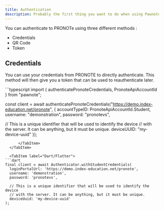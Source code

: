 ```yaml
---
title: Authentication
description: Probably the first thing you want to do when using Pawnote is authenticating to your account, otherwise you won't be able to do much.
---
```



You can authenticate to PRONOTe using three different methods :

- Credentials
- QR Code
- Token

## Credentials

You can use your credentials from PRONOTE to directly authenticate.
This method will then give you a token that can be used to reauthenticate later.

<Tabs>
  <TabItem label="JS/TS">
     <TabItem label="npm">
```typescript
import { authenticatePronoteCredentials, PronoteApiAccountId } from "pawnote";

const client = await authenticatePronoteCredentials("https://demo.index-education.net/pronote", {
  accountTypeID: PronoteApiAccountId.Student,
  username: "demonstration",
  password: "pronotevs",

  // This is a unique identifier that will be used to identify the device
  // with the server. It can be anything, but it must be unique.
  deviceUUID: "my-device-uuid"
});
```
      </TabItem>
  </TabItem>

  <TabItem label="Dart/Flutter">
```dart
final client = await Authenticator.withStudentCredentials(
  loginPortalUrl: 'https://demo.index-education.net/pronote',
  username: 'demonstration',
  password: 'pronotevs',

  // This is a unique identifier that will be used to identify the device
  // with the server. It can be anything, but it must be unique.
  deviceUuid: 'my-device-uuid'
);
```
  </TabItem>
</Tabs>
